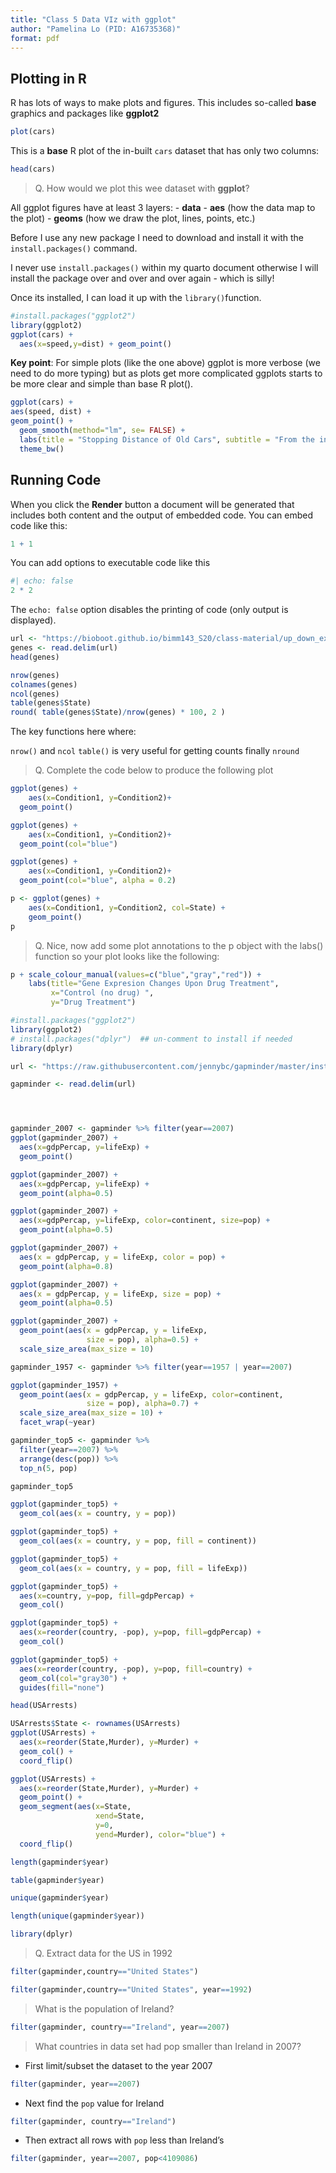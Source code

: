 ```yaml
---
title: "Class 5 Data VIz with ggplot"
author: "Pamelina Lo (PID: A16735368)"
format: pdf
---
```


## Plotting in R

R has lots of ways to make plots and figures. This includes so-called **base** graphics and packages like **ggplot2** 

```r
plot(cars)
```

This is a **base** R plot of the in-built `cars` dataset that has only two columns:
```r
head(cars)
```

> Q. How would we plot this wee dataset with **ggplot**? 

All ggplot figures have at least 3 layers:
- **data**
- **aes** (how the data map to the plot)
- **geoms** (how we draw the plot, lines, points, etc.)

Before I use any new package I need to download and install it with the `install.packages()` command. 

I never use `install.packages()` within my quarto document otherwise I will install the package over and over and over again - which is silly!

Once its installed, I can load it up with the `library()`function.

```r
#install.packages("ggplot2")
library(ggplot2)
ggplot(cars) +
  aes(x=speed,y=dist) + geom_point()
```

**Key point**: For simple plots (like the one above) ggplot is more verbose (we need to do more typing) but as plots get more complicated ggplots starts to be more clear and simple than base R plot(). 

```r
ggplot(cars) +
aes(speed, dist) +
geom_point() + 
  geom_smooth(method="lm", se= FALSE) + 
  labs(title = "Stopping Distance of Old Cars", subtitle = "From the inbuilt cars dataset") +
  theme_bw()
```
## Running Code
When you click the **Render** button a document will be generated that includes both content and the output of embedded code. You can embed code like this:
```r
1 + 1
```
You can add options to executable code like this 
```r
#| echo: false
2 * 2
```

The `echo: false` option disables the printing of code (only output is displayed).
```r
url <- "https://bioboot.github.io/bimm143_S20/class-material/up_down_expression.txt"
genes <- read.delim(url)
head(genes)
```
```r
nrow(genes)
colnames(genes)
ncol(genes)
table(genes$State)
round( table(genes$State)/nrow(genes) * 100, 2 )
```
The key functions here where:

`nrow()` and `ncol`
`table()` is very useful for getting counts 
finally `nround`

>Q. Complete the code below to produce the following plot

```r
ggplot(genes) + 
    aes(x=Condition1, y=Condition2)+
  geom_point()
```
```r
ggplot(genes) + 
    aes(x=Condition1, y=Condition2)+
  geom_point(col="blue")

```
```r
ggplot(genes) + 
    aes(x=Condition1, y=Condition2)+
  geom_point(col="blue", alpha = 0.2)
```
```r
p <- ggplot(genes) + 
    aes(x=Condition1, y=Condition2, col=State) +
    geom_point()
p
```
>Q. Nice, now add some plot annotations to the p object with the labs() function so your plot looks like the following:

```r
p + scale_colour_manual(values=c("blue","gray","red")) +
    labs(title="Gene Expresion Changes Upon Drug Treatment",
         x="Control (no drug) ",
         y="Drug Treatment")
```
```r
#install.packages("ggplot2")
library(ggplot2)
# install.packages("dplyr")  ## un-comment to install if needed
library(dplyr)

url <- "https://raw.githubusercontent.com/jennybc/gapminder/master/inst/extdata/gapminder.tsv"

gapminder <- read.delim(url)




gapminder_2007 <- gapminder %>% filter(year==2007)
ggplot(gapminder_2007) +
  aes(x=gdpPercap, y=lifeExp) +
  geom_point()
```
```r
ggplot(gapminder_2007) +
  aes(x=gdpPercap, y=lifeExp) +
  geom_point(alpha=0.5)
```
```r
ggplot(gapminder_2007) +
  aes(x=gdpPercap, y=lifeExp, color=continent, size=pop) +
  geom_point(alpha=0.5)
```
```r
ggplot(gapminder_2007) + 
  aes(x = gdpPercap, y = lifeExp, color = pop) +
  geom_point(alpha=0.8)
```
```r
ggplot(gapminder_2007) + 
  aes(x = gdpPercap, y = lifeExp, size = pop) +
  geom_point(alpha=0.5)
```
```r
ggplot(gapminder_2007) + 
  geom_point(aes(x = gdpPercap, y = lifeExp,
                 size = pop), alpha=0.5) + 
  scale_size_area(max_size = 10)
```
```r
gapminder_1957 <- gapminder %>% filter(year==1957 | year==2007)

ggplot(gapminder_1957) + 
  geom_point(aes(x = gdpPercap, y = lifeExp, color=continent,
                 size = pop), alpha=0.7) + 
  scale_size_area(max_size = 10) +
  facet_wrap(~year)
```
```r
gapminder_top5 <- gapminder %>% 
  filter(year==2007) %>% 
  arrange(desc(pop)) %>% 
  top_n(5, pop)

gapminder_top5
```
```r
ggplot(gapminder_top5) + 
  geom_col(aes(x = country, y = pop))
```
```r
ggplot(gapminder_top5) + 
  geom_col(aes(x = country, y = pop, fill = continent))
```
```r
ggplot(gapminder_top5) + 
  geom_col(aes(x = country, y = pop, fill = lifeExp))
```
```r
ggplot(gapminder_top5) +
  aes(x=country, y=pop, fill=gdpPercap) +
  geom_col()
```
```r
ggplot(gapminder_top5) +
  aes(x=reorder(country, -pop), y=pop, fill=gdpPercap) +
  geom_col()
```
```r
ggplot(gapminder_top5) +
  aes(x=reorder(country, -pop), y=pop, fill=country) +
  geom_col(col="gray30") +
  guides(fill="none")
```

```r
head(USArrests)
```
```r
USArrests$State <- rownames(USArrests)
ggplot(USArrests) +
  aes(x=reorder(State,Murder), y=Murder) +
  geom_col() +
  coord_flip()
```
```r
ggplot(USArrests) +
  aes(x=reorder(State,Murder), y=Murder) +
  geom_point() +
  geom_segment(aes(x=State, 
                   xend=State, 
                   y=0, 
                   yend=Murder), color="blue") +
  coord_flip()
```

```r
length(gapminder$year)
```
```r
table(gapminder$year)
```
```r
unique(gapminder$year)
```
```r
length(unique(gapminder$year))
```
```r
library(dplyr)
```
>Q. Extract data for the US in 1992

```r
filter(gapminder,country=="United States")
```
```r
filter(gapminder,country=="United States", year==1992)
```
>What is the population of Ireland? 

```r
filter(gapminder, country=="Ireland", year==2007)
```
> What countries in data set had pop smaller than Ireland in 2007?

- First limit/subset the dataset to the year 2007
```r
filter(gapminder, year==2007)
```
- Next find the `pop` value for Ireland
```r
filter(gapminder, country=="Ireland")
```

- Then extract all rows with `pop` less than Ireland's
```r
filter(gapminder, year==2007, pop<4109086)
```
